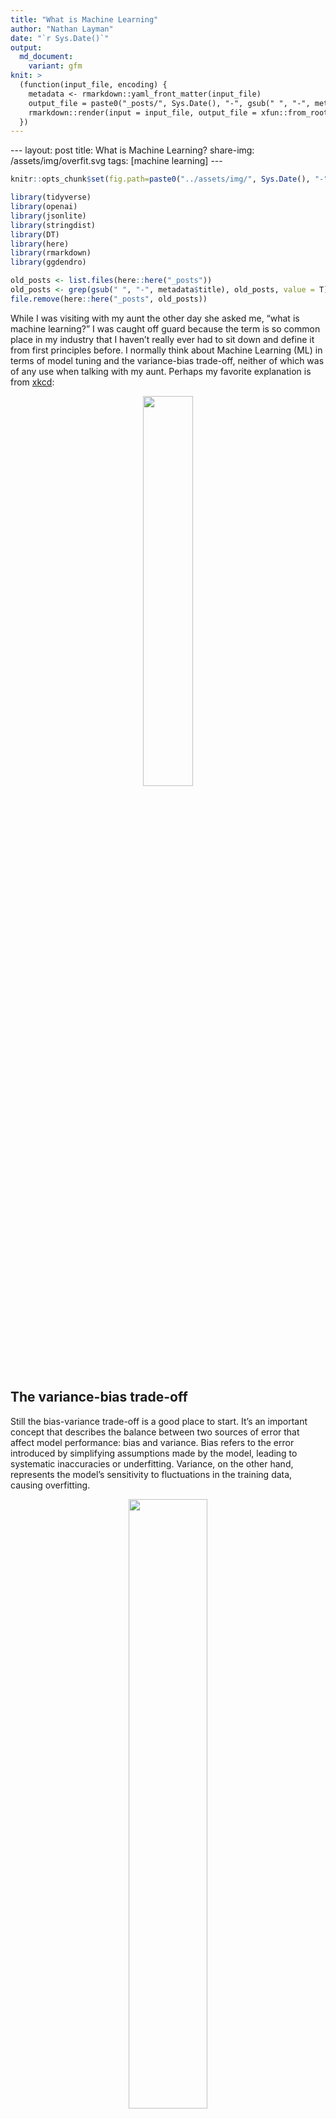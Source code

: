 ```yaml
---
title: "What is Machine Learning"
author: "Nathan Layman"
date: "`r Sys.Date()`"
output:
  md_document:
    variant: gfm
knit: >
  (function(input_file, encoding) {
    metadata <- rmarkdown::yaml_front_matter(input_file)
    output_file = paste0("_posts/", Sys.Date(), "-", gsub(" ", "-", metadata$title), ".md")
    rmarkdown::render(input = input_file, output_file = xfun::from_root(output_file))
  })
---
```


```{=html}
---
layout: post
title: What is Machine Learning?
share-img: /assets/img/overfit.svg
tags: [machine learning]
---
```

```r
knitr::opts_chunk$set(fig.path=paste0("../assets/img/", Sys.Date(), "-", gsub(" ", "-", metadata$title), "_files/"))

library(tidyverse)
library(openai)
library(jsonlite)
library(stringdist)
library(DT)
library(here)
library(rmarkdown)
library(ggdendro)

old_posts <- list.files(here::here("_posts"))
old_posts <- grep(gsub(" ", "-", metadata$title), old_posts, value = T)
file.remove(here::here("_posts", old_posts))
```

While I was visiting with my aunt the other day she asked me, “what is machine learning?” I was caught off guard because the term is so common place in my industry that I haven’t really ever had to sit down and define it from first principles before. I normally think about Machine Learning (ML) in terms of model tuning and the variance-bias trade-off, neither of which was of any use when talking with my aunt. Perhaps my favorite explanation is from [xkcd](https://xkcd.com/1838/):

<p style="text-align:center;">
<img src="https://imgs.xkcd.com/comics/machine_learning_2x.png" width="40%">
</p>

## The variance-bias trade-off

Still the bias-variance trade-off is a good place to start. It's an important concept that describes the balance between two sources of error that affect model performance: bias and variance. Bias refers to the error introduced by simplifying assumptions made by the model, leading to systematic inaccuracies or underfitting. Variance, on the other hand, represents the model's sensitivity to fluctuations in the training data, causing overfitting. 

<p style="text-align:center;">
<img src="https://upload.wikimedia.org/wikipedia/commons/thumb/9/9f/Bias_and_variance_contributing_to_total_error.svg/1920px-Bias_and_variance_contributing_to_total_error.svg.png" width="50%">
</p>

An optimal model minimizes the total error by striking a balance between bias and variance. Too much bias results in an overly simple model that misses relevant patterns, while too much variance creates an overly complex model that captures noise rather than the underlying data structure. Finding this balance is important for both classification and regression based problems.

<p style="text-align:center;">
<img src="https://365datascience.com/resources/blog/x671k7dla1f-overfitting-vs-underfitting-classification-examples.png" width="100%">
</p>

Unfortunately the 'sweet-spot' between bias and variances **depends on how much data you have.**

But how do we control where we land on the variance-bias trade-off? In short, by changing the flexibility of the model. This is often done by tuning the levers, switches, and dials in our model fitting method to ramp up or ramp down model complexity in different way hunting for the perfect balance between bias and variance. For tree-based methods like boosted regression trees this could, in example, involve controlling the maximum tree depth. The way we identify the optimal tree depth is by holding back a part of our data to tune against.

## The train-validate-test split

Using a train-validate-test split ensures that models generalize well to new data. By splitting the data into three sets, we can effectively train the model on the training set, tune hyper-parameters and make decisions on model performance using the validation set, and finally, evaluate the model's performance on a hold-out test set. The splits look like this in tidymodels:

<p style="text-align:center;">
<img src="https://www.tidymodels.org/start/case-study/img/validation-split.svg" width="50%">
</p>

A downside is that we set aside parts of the data twice, reducing the amount of data available for training. Techniques like Cross-Validation help to avoid reducing the amount of data too much by allowing all data points to be used for both training and validation. Instead of splitting off a single validation set, cross-validation partitions the data into multiple subsets and trains the model on different combinations, each time validating on the remaining subset. This method ensures that every data point is utilized for validation without significantly reducing the training data size and, as a bonus, prevents outlier datapoints from unduly influencing hyper-parameter selection.

## My definition

And that's it. Those are the things that make up Machine Learning. Not all methods tune hyper-parameters but ultimately I think of Machine Learning as **any computational process that can improve both it’s answers *and it’s method* over time or with the addition of new data**. In the xkcd comic above not only do the answers that come out of the box become refined (hopefully!) when you pour more data in but the organization of the pile improves as well. ML is a pile that stirs itself. And a good sign you're dealing with an ML based approach is if you see that train-validate-test split.

But why would you want to use ML anyway? Definitely any time you want to use a complex model to predict out-of sample. When you wouldn't want to use ML methods? Maybe if you're interested in the noise or you just care about deeply describing your particular dataset and not predicting outside the range of your data. 

I would love to hear your thoughts! What are your general definitions of Machine Learning for a non-expert audience? When should you use, or avoid using, ML methods?

Be well.

## Resources

1. [Tidymodels example](https://www.tidymodels.org/start/case-study/)
2. [Coursera Machine Learning Course](https://www.coursera.org/learn/machine-learning)
3. [Kaggle](https://www.kaggle.com/)
4. [Google Developers Machine Learning Crash Course](https://developers.google.com/machine-learning/crash-course)
5. [Towards data sciece on Medium](https://towardsdatascience.com/)
